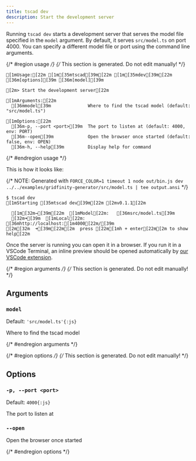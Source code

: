 ```yaml
---
title: tscad dev
description: Start the development server
---
```


Running `tscad dev` starts a development server that serves the model file specified in the `model` argument. By default, it serves `src/model.ts` on port 4000. You can specify a different model file or port using the command line arguments.

{/* #region usage */}
{/* This section is generated. Do not edit manually! */}

```ansi title="Terminal"
[1mUsage:[22m [1m[35mtscad[39m[22m [1m[35mdev[39m[22m [36m[options][39m [36m[model][39m

[2m> Start the development server[22m

[1mArguments:[22m
  [36mmodel[39m              Where to find the tscad model (default: "src/model.ts")

[1mOptions:[22m
  [36m-p, --port <port>[39m  The port to listen at (default: 4000, env: PORT)
  [36m--open[39m             Open the browser once started (default: false, env: OPEN)
  [36m-h, --help[39m         Display help for command

```

{/* #endregion usage */}

This is how it looks like:

{/* NOTE: Generated with `FORCE_COLOR=1 timeout 1 node out/bin.js dev ../../examples/gridfinity-generator/src/model.ts | tee output.ansi` */}

```ansi
$ tscad dev
[1mStarting [35mtscad dev[39m[22m [2mv0.1.1[22m

  [1m[32m→[39m[22m  [1mModel[22m:   [36msrc/model.ts[39m
  [32m➜[39m  [1mLocal[22m:   [36mhttp://localhost:[1m4000[22m/[39m
[2m[32m  ➜[39m[22m[2m  press [22m[1mh + enter[22m[2m to show help[22m

```

Once the server is running you can open it in a browser. If you run it in a VSCode Terminal, an inline preview should be opened automatically by [our VSCode extension](/docs/get-started/ide-integration#vscode).

{/* #region arguments */}
{/* This section is generated. Do not edit manually! */}

## Arguments

### `model`

Default: `'src/model.ts'{:js}`

Where to find the tscad model

{/* #endregion arguments */}

{/* #region options */}
{/* This section is generated. Do not edit manually! */}

## Options

### `-p, --port <port>`

Default: `4000{:js}`

The port to listen at

### `--open`

Open the browser once started

{/* #endregion options */}
